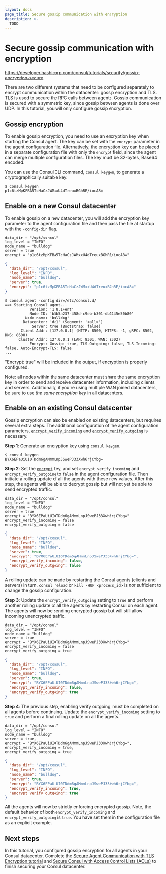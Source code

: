 ```yaml
---
layout: docs
page_title: Secure gossip communication with encryption
description: >-
  TODO
---
```


# Secure gossip communication with encryption

https://developer.hashicorp.com/consul/tutorials/security/gossip-encryption-secure

There are two different systems that need to be configured separately to encrypt 
communication within the datacenter: gossip encryption and TLS. TLS is used to 
secure the RPC calls between agents. Gossip communication is secured with a 
symmetric key, since gossip between agents is done over UDP. In this tutorial, 
you will only configure gossip encryption.

## Gossip encryption

To enable gossip encryption, you need to use an encryption key when starting the 
Consul agent. The key can be set with the `encrypt` parameter in the agent 
configuration file. Alternatively, the encryption key can be placed in a 
separate configuration file with only the `encrypt` field, since the agent can 
merge multiple configuration files. The key must be 32-bytes, Base64 encoded.

You can use the Consul CLI command, `consul keygen`, to generate a 
cryptographically suitable key.

```shell-session
$ consul keygen
p1c6tzMpKFBA5TcHaCzJWMxxU4dTreuxBGhRE/iocA8=
```

## Enable on a new Consul datacenter

To enable gossip on a new datacenter, you will add the encryption key parameter 
to the agent configuration file and then pass the file at startup with the 
`-config-dir` flag.

<CodeTabs>

<CodeBlockConfig filename="/etc/consul.d/consul.hcl" highlight="5" lineNumbers>

```hcl
data_dir = "/opt/consul"
log_level = "INFO"
node_name = "bulldog"
server = true
encrypt = "p1c6tzMpKFBA5TcHaCzJWMxxU4dTreuxBGhRE/iocA8="
```

</CodeBlockConfig>

<CodeBlockConfig filename="/etc/consul.d/consul.json" highlight="6" lineNumbers>

```json
{
  "data_dir": "/opt/consul",
  "log_level": "INFO",
  "node_name": "bulldog",
  "server": true,
  "encrypt": "p1c6tzMpKFBA5TcHaCzJWMxxU4dTreuxBGhRE/iocA8="
}
```

</CodeBlockConfig>

</CodeTabs>

```shell-session
$ consul agent -config-dir=/etc/consul.d/
==> Starting Consul agent...
           Version: '1.8.1+ent'
           Node ID: 'b5b5a237-458d-c9eb-b301-db1445e50b80'
         Node name: 'bulldog'
        Datacenter: 'dc1' (Segment: '<all>')
            Server: true (Bootstrap: false)
       Client Addr: [127.0.0.1] (HTTP: 8500, HTTPS: -1, gRPC: 8502, DNS: 8600)
      Cluster Addr: 127.0.0.1 (LAN: 8301, WAN: 8302)
           Encrypt: Gossip: true, TLS-Outgoing: false, TLS-Incoming: false, Auto-Encrypt-TLS: false
...
```

"Encrypt: true" will be included in the output, if encryption is properly configured.

Note: all nodes within the same datacenter must share the same encryption key in 
order to send and receive datacenter information, including clients and servers. 
Additionally, if you're using multiple WAN joined datacenters, be sure to use 
_the same encryption key_ in all datacenters.

## Enable on an existing Consul datacenter

Gossip encryption can also be enabled on existing datacenters, but requires 
several extra steps. The additional configuration of the agent configuration 
parameters, [`encrypt_verify_incoming`](/consul/docs/agent/config/config-files#encrypt_verify_incoming) and [`encrypt_verify_outgoing`](/consul/docs/agent/config/config-files#encrypt_verify_outgoing) is necessary.

**Step 1**: Generate an encryption key using `consul keygen`.

```shell-session
$ consul keygen
BYX6EPaUiUI0TDdm6gAMmmLnpJSwePJ33Xwh6rjCYbg=
```

**Step 2**: Set the [`encrypt`](/consul/docs/agent/config/config-files#_encrypt) 
key, and set `encrypt_verify_incoming` and `encrypt_verify_outgoing` to `false` 
in the agent configuration file. Then initiate a rolling update of all the 
agents with these new values. After this step, the agents will be able to 
decrypt gossip but will not yet be able to send encrypted traffic.

<CodeTabs>

<CodeBlockConfig filename="/etc/consul.d/consul.hcl" highlight="5-7" lineNumbers>

```hcl
data_dir = "/opt/consul"
log_level = "INFO"
node_name = "bulldog"
server = true
encrypt = "BYX6EPaUiUI0TDdm6gAMmmLnpJSwePJ33Xwh6rjCYbg="
encrypt_verify_incoming = false
encrypt_verify_outgoing = false
```

</CodeBlockConfig>

<CodeBlockConfig filename="/etc/consul.d/consul.json" highlight="6-8" lineNumbers>

```json
{
  "data_dir": "/opt/consul",
  "log_level": "INFO",
  "node_name": "bulldog",
  "server": true,
  "encrypt": "BYX6EPaUiUI0TDdm6gAMmmLnpJSwePJ33Xwh6rjCYbg=",
  "encrypt_verify_incoming": false,
  "encrypt_verify_outgoing": false
}
```

</CodeBlockConfig>

</CodeTabs>

A rolling update can be made by restarting the Consul agents (clients and 
servers) in turn. `consul reload` or `kill -HUP <process_id>` is _not_ 
sufficient to change the gossip configuration.

**Step 3**: Update the `encrypt_verify_outgoing` setting to `true` and perform 
another rolling update of all the agents by restarting Consul on each agent. The 
agents will now be sending encrypted gossip but will still allow incoming 
unencrypted traffic.

<CodeTabs>

<CodeBlockConfig filename="/etc/consul.d/consul.hcl" highlight="7" lineNumbers>

```hcl
data_dir = "/opt/consul"
log_level = "INFO"
node_name = "bulldog"
server = true
encrypt = "BYX6EPaUiUI0TDdm6gAMmmLnpJSwePJ33Xwh6rjCYbg="
encrypt_verify_incoming = false
encrypt_verify_outgoing = true
```

</CodeBlockConfig>

<CodeBlockConfig filename="/etc/consul.d/consul.json" highlight="8" lineNumbers>

```json
{
  "data_dir": "/opt/consul",
  "log_level": "INFO",
  "node_name": "bulldog",
  "server": true,
  "encrypt": "BYX6EPaUiUI0TDdm6gAMmmLnpJSwePJ33Xwh6rjCYbg=",
  "encrypt_verify_incoming": false,
  "encrypt_verify_outgoing": true
}
```

</CodeBlockConfig>

</CodeTabs>

**Step 4**: The previous step, enabling verify outgoing, must be completed on 
all agents before continuing. Update the `encrypt_verify_incoming` setting to 
`true` and perform a final rolling update on all the agents.

<CodeTabs>

<CodeBlockConfig filename="/etc/consul.d/consul.hcl" highlight="6" lineNumbers>

```hcl
data_dir = "/opt/consul"
log_level = "INFO"
node_name = "bulldog"
server = true,
encrypt = "BYX6EPaUiUI0TDdm6gAMmmLnpJSwePJ33Xwh6rjCYbg=",
encrypt_verify_incoming = true,
encrypt_verify_outgoing = true
```

</CodeBlockConfig>

<CodeBlockConfig filename="/etc/consul.d/consul.json" highlight="7" lineNumbers>

```json
{
  "data_dir": "/opt/consul",
  "log_level": "INFO",
  "node_name": "bulldog",
  "server": true,
  "encrypt": "BYX6EPaUiUI0TDdm6gAMmmLnpJSwePJ33Xwh6rjCYbg=",
  "encrypt_verify_incoming": true,
  "encrypt_verify_outgoing": true
}
```

</CodeBlockConfig>

</CodeTabs>

All the agents will now be strictly enforcing encrypted gossip. Note, the 
default behavior of both `encrypt_verify_incoming` and `encrypt_verify_outgoing` 
is `true`. You have set them in the configuration file as an explicit example.

## Next steps

In this tutorial, you configured gossip encryption for all agents in your Consul 
datacenter. Complete the [Secure Agent Communication with TLS Encryption tutorial](/consul/tutorials/security/tls-encryption-secure) and [Secure Consul with Access Control Lists (ACLs)](/consul/tutorials/security/access-control-setup-production) to finish securing your Consul datacenter.